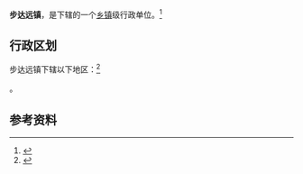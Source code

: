 {{中国乡级行政区|21/06/24/116/000}}

'''步达远镇'''，是{{PRC admin/fullname|21/06/24/116/000|3}}下辖的一个[[乡镇|乡镇]]级行政单位。<ref>{{PRC admin/ref sgc|{{PRC admin/parent|21/06/24/116/000}}}}</ref>

== 行政区划 ==

步达远镇下辖以下地区：<ref>{{PRC admin/ref sgc|21/06/24/116/000}}</ref>

{{PRC admin/children|21/06/24/116/000}}。

== 参考资料 ==

{{reflist}}

{{行政区划小作品}}
{{PRC admin/navcat|21/06/24/116/000}}